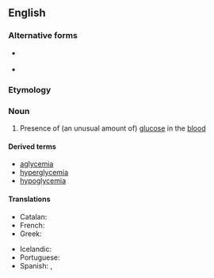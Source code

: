 ==English==
{{wikipedia}}

===Alternative forms===
* {{l|en|glucæmia}} {{qualifier|obsolete}}
* {{l|en|glucohæmia}} {{qualifier|obsolete}}

===Etymology===
{{confix|en|glyco|emia}}

===Noun===
{{en-noun|-}}

# {{lb|en|pathology}} Presence of (an unusual amount of) [[glucose]] in the [[blood]]

====Derived terms====
* [[aglycemia]]
* [[hyperglycemia]]
* [[hypoglycemia]]

====Translations====
{{trans-top|presence of an unusual amount of glucose in the blood}}
* Catalan: {{t|ca|glucèmia|f}}
* French: {{t+|fr|glycémie|f}}
* Greek: {{t+|el|γλυκαιμία|f}}
{{trans-mid}}
* Icelandic: {{t|is|sykurdreyri|m}}
* Portuguese: {{t+|pt|glicemia|f}}
* Spanish: {{t+|es|glucemia|f}}, {{t+|es|glicemia|f}}
{{trans-bottom}}